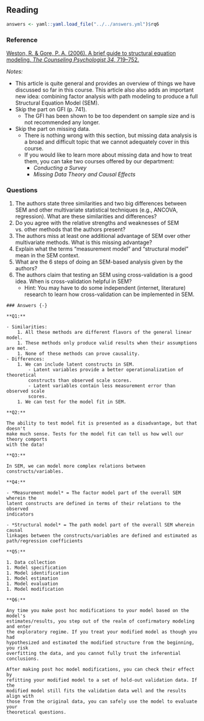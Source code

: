 ## Reading

```{r include = FALSE}
answers <- yaml::yaml.load_file("../../answers.yml")$rq6
```

### Reference {-}

[
Weston, R. & Gore, P. A. (2006). A brief guide to structural equation modeling.
*The Counseling Psychologist 34*, 719--752.
](http://tcp.sagepub.com/content/34/5/719.full.pdf+html)

*Notes:*

- This article is quite general and provides an overview of things we have 
discussed so far in this course. This article also also adds an important new 
idea: combining factor analysis with path modeling to produce a full Structural 
Equation Model (SEM). 
- Skip the part on GFI (p. 741).
    - The GFI has been shown to be too dependent on sample size and is not 
    recommended any longer.
- Skip the part on missing data.
    - There is nothing wrong with this section, but missing data analysis is a 
    broad and difficult topic that we cannot adequately cover in this course.
    - If you would like to learn more about missing data and how to treat them, 
    you can take two courses offered by our department:
        - *Conducting a Survey*
        - *Missing Data Theory and Causal Effects*

### Questions {-}

1. The authors state three similarities and two big differences between SEM and 
other multivariate statistical techniques (e.g., ANCOVA, regression). What are 
these similarities and differences? 
1. Do you agree with the relative strengths and weaknesses of SEM vs. other 
methods that the authors present?
1. The authors miss at least one additional advantage of SEM over other 
multivariate methods. What is this missing advantage? 
1. Explain what the terms “measurement model” and “structural model" mean in the 
SEM context.
1. What are the 6 steps of doing an SEM-based analysis given by the authors? 
1. The authors claim that testing an SEM using cross-validation is a good idea. 
When is cross-validation helpful in SEM? 
    - Hint: You may have to do some independent (internet, literature) research
    to learn how cross-validation can be implemented in SEM.

```{asis, echo = answers}
### Answers {-}

**Q1:**

- Similarities:
    1. All these methods are different flavors of the general linear model.
    1. These methods only produce valid results when their assumptions are met.
    1. None of these methods can prove causality. 
- Differences:
    1. We can include latent constructs in SEM.
        - Latent variables provide a better operationalization of theoretical 
        constructs than observed scale scores.
        - Latent variables contain less measurement error than observed scale
        scores.
    1. We can test for the model fit in SEM.

**Q2:** 

The ability to test model fit is presented as a disadvantage, but that doesn't 
make much sense. Tests for the model fit can tell us how well our theory comports 
with the data! 

**Q3:** 

In SEM, we can model more complex relations between constructs/variables.

**Q4:**

- *Measurement model* = The factor model part of the overall SEM wherein the 
latent constructs are defined in terms of their relations to the observed 
indicators
    
- *Structural model* = The path model part of the overall SEM wherein causal 
linkages between the constructs/variables are defined and estimated as
path/regression coefficients

**Q5:**

1. Data collection
1. Model specification
1. Model identification
1. Model estimation
1. Model evaluation
1. Model modification
    
**Q6:**

Any time you make post hoc modifications to your model based on the model's 
estimates/results, you step out of the realm of confirmatory modeling and enter 
the exploratory regime. If you treat your modified model as though you had 
hypothesized and estimated the modified structure from the beginning, you risk 
overfitting the data, and you cannot fully trust the inferential conclusions. 

After making post hoc model modifications, you can check their effect by 
refitting your modified model to a set of hold-out validation data. If the 
modified model still fits the validation data well and the results align with 
those from the original data, you can safely use the model to evaluate your 
theoretical questions.
```
